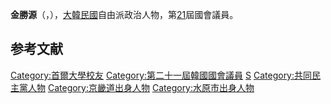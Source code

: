 {{BLP unsourced|time=2020-10-08T07:58:06+00:00}}
{{Infobox politician
| name = 金勝源<br>{{lang|ko|홍성국}}
| image = 
| caption = 
| birth_date = {{Birth date and age|1969|7|8}}
| birth_place = {{KOR}}[[京畿道|京畿道]][[水原市|水原市]]
| residence = {{KOR}}[[京畿道|京畿道]][[水原市|水原市]]
| nationality = {{ROK}}
| party = {{MPK}}
| other_names = 
| alma_mater = [[首爾大學|首爾大學]]
| office = {{flagicon|South Korea}} 第21屆[[韓國國會|韓國國會]]議員
| term_start = 2020年5月30日
| term_end = 
| constituency = [[京畿道|京畿道]][[水原市|水原市]]甲
| predecessor = {{tsl|ko|이찬열|李燦烈}}
| successor = 
}}

'''金勝源'''（{{kor|홍성국|金勝源|Kim Seung-won}}，{{bd|1969年|7月8日}}），[[大韓民國|大韓民國]]自由派政治人物，第[[第21屆大韓民國國會議員名單|21]]屆國會議員。

== 参考文献 ==
<references />

{{DEFAULTSORT:Kim Seung-won}}
[[Category:首爾大學校友|Category:首爾大學校友]]
[[Category:第二十一屆韓國國會議員|Category:第二十一屆韓國國會議員]]
[[Category:金姓|S]]
[[Category:共同民主黨人物|Category:共同民主黨人物]]
[[Category:京畿道出身人物|Category:京畿道出身人物]]
[[Category:水原市出身人物|Category:水原市出身人物]]